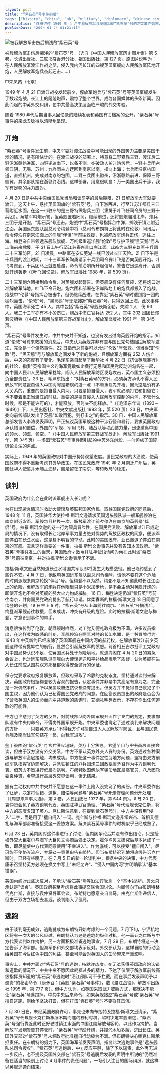---
layout: post
title: "“紫石英“号事件前后"
tags: ["history", "china", "uk", "military", "diplomacy", "chinese civil war", "naval conflict", "pla", "1949", "amethyst incident"]
description: "详细讲述 1949 年 4 月中国解放军与英国军舰“紫石英”号的冲突事件始末，包括冲突背景、炮战经过、中英外交谈判以及“紫石英”号最终逃跑的全过程，揭示了新中国成立前夕中英关系的复杂面貌及双方的外交博弈。"
publishDate: "2004-01-14 01:21:15"
---

![被我解放军击伤后搁浅的"紫石英"号](http://blog.xdanger.com/archives/pics/20040114a.jpg)

被我解放军击伤后搁浅的"紫石英"号。（选自《中国人民解放军历史图片集》第 5 卷，长城出版社、三联书店香港分社、祖国出版社，第 127 页。原图片说明为：在人民解放军渡江作战之际，侵入我内河长江的四艘英国军舰向人民解放军阵地开炮，人民解放军炮兵奋起还击……）

□宋凤英（北京）

1949 年 4 月 21 日渡江战役发起前夕，解放军炮兵与"紫石英"号等英国军舰发生了数起炮战。长江上的隆隆炮声，震惊了整个世界，成为各国媒体的头条新闻。因此而起的中英外交纠纷，使中共最高决策层面临严峻的外交考验。

随着 1980 年代后期当事人回忆录的陆续发表和英国有关档案的公开，"紫石英"号事件的来龙去脉得以清晰地呈现。

## 开炮

"紫石英"号事件发生前，中央军委对渡江战役中可能出现的外国势力主要是美国干涉的情况，是有所估计的。在渡江战役的部署上，特意将二野紧靠三野，渡江后二野沿浙赣路进军，四野迅速南下，以备不测。突破敌人长江防线后，三野十兵团占领江阴、无锡、苏州；九兵团主力迂回到南京以南，指向上海；七兵团沿京杭国道，直插杭州，完成对南京的包围。二野三兵团出徽州，沿浙赣路前进，保障三野侧翼，其余部队摆在浙赣路沿线。这样部署，用意很明显：万一美国出兵干涉，我军有足够的兵力应对。

4 月 20 日是中共中央给国民党当局和谈签字的最后期限，21 日解放军大军就要渡江。这天上午，悬挂英国国旗的"紫石英"号，自下游西进，行至江苏江都县三江营附近水面。在这一带驻守的是三野特纵炮兵三团（隶属于叶飞任司令员的三野十兵团）。解放军鸣炮示警，但英舰置若罔闻，继续前进，还将舰炮瞄准北岸。炮兵三团于是开炮，"紫石英"号还击。炮战中"紫石英"号指挥台中弹，搁浅于镇江附近江面。英国远东舰队副总司令梅登中将（总司令布朗特上将此时在伦敦）闻讯后，命令停泊在南京江面上的军舰"伴侣"号前往救援，也被解放军炮兵击伤，逃往上海。梅登亲自带领远东舰队旗舰、万吨级重巡洋舰"伦敦"号与护卫舰"黑天鹅"号从上海前来救援，于 21 日上午行至江苏泰兴县口岸江面。此处为三野东路军十兵团二十三军防区。21 日凌晨，中路军在安庆芜湖一线已渡过长江天险。21 日下午是十兵团的渡江时间，二十三军军长陶勇请示十兵团司令员叶飞是否向英舰开炮。叶飞考虑到，十兵团马上就要启渡，命令前沿哨所升起信号，警告它迅速离开，否则就开炮轰走（《叶飞回忆录》，解放军出版社 1988 年，第 539 页）。

二十三军炮六团接到命令后，对英舰发起警告。但英舰没有任何反应，还将炮口对准解放军阵地。叶飞下令开炮。炮六团和部署在沿岸阵地上的炮兵都投入了炮战。炮战中"伦敦"号指挥台被击中，但仍继续西进。在靠近"紫石英"号时遭到炮一团的猛烈轰击，"伦敦"号、"黑天鹅"号无法接近"紫石英"号，只得返回上海。此次事件中，英国海军死亡 45 人，其中包括"紫石英"号舰长斯金勒，失踪 1 人，伤 93 人。我二十三军亦有不小的伤亡，炮战中伤亡官兵达 252 人，其中 202 团团长邓若波牺牲（《中国人民解放军第三野战军战史》，解放军出版社 1991 年，第 345 页。

"紫石英"号事件发生时，中共中央并不知道，也没有发出过向英舰开炮的指示。知道"伦敦"号前来救援的消息后，中央认为英舰并非有意与国民党勾结阻拦解放军渡江，完全是一个偶然事件，22 日指示总前委可以允许"伦敦"号营救。但当得知"伦敦"号、"黑天鹅"号与解放军之间发生了新的炮战，且解放军方面有 252 人伤亡后，中央的态度有了变化。毛泽东亲自起草了新华社 4 月 22 日《抗议英舰暴行》的社论，指责"英帝国主义的海军竟敢如此横行无忌和国民党反动派勾结在一起，向中国人民和人民解放军挑衅，闯入人民解放军防区发炮攻击，英帝国主义必须担负全部责任"。23 日，毛泽东指出："对紫石英号的方针，必须英方承认不得人民解放军同意擅自侵入中国内河是错误的这一点（不着重谁先开枪，因为这是没有多大关系的，重要的是擅自侵入内河，只要是擅自侵入，我军就必须打它和扣留它；也不要着重正当渡江的时机，重要的是擅自侵入人民解放军控制的内河，不管什么时候，都是不能许可的），才能释放，否则决不能释放。"（《毛泽东年谱（1893－1949）》下，人民出版社、中央文献出版社 1993 年，第 520 页）23 日，中央军委向前线部队发出了英舰"如敢再犯，则打击之"的指示。30 日，中国人民解放军总部发言人李涛发表声明，严正抗议英国军舰这种干涉行径和暴行，要求英国政府承认错误和赔偿，外国的"军舰、军用飞机、陆战队等项武装力量，迅速撤离中国的领水、领海、领空。"（《中国人民解放军第三野战军战史》，解放军出版社 1991 年，第 345 页）一场因"紫石英"号事件而引起的中英外交纠纷，一时间成了国际舆论关注的焦点。

实际上，1949 年的英国政府对中国形势持观望态度。国民党政府的大溃败，使英国政府不得不重新考虑其对华政策。在国民党政府 1949 年 2 月南迁广州后，英国驻华大使馆并未随之迁移，而是留在了南京，等待政局的稳定。

## 谈判

英国政府为什么会在此时派军舰出入长江呢？

为在出现紧急情况时救助大使馆及英联邦国家侨民，取得国民党政府的同意后，1948 年 11 月，英国驻华大使拉福·斯玳文逊请求英国远东舰队派一艘军舰停泊在南京附近水面。军舰每月轮换一次。解放军渡江前夕停泊在南京的英舰是"伴侣"号。拉福·斯玳文逊的这一行为颇具冒险性，在国民党溃败、解放军过江已成定局的情况下，没有取得长江北岸军事力量占绝对优势的解放区政权的同意，便派军舰停泊在长江水面，这是极不明智的举动。此时的美国政府，业已撤退了停泊在南京的军舰。况且这样重要的一件事，拉福·斯玳文逊事先并没有告知本国政府。"紫石英"号事件发生的当天，英国政府才致电其驻华使馆询问为何在此时派"紫石英"号前往南京，并对拉福·斯玳文逊表示了不满。

拉福·斯玳文逊当然知道长江水域国共军队即将发生大规模战役。他已隐约感到了些许不安。4 月 7 日，他致电英国远东舰队副总司令梅登，请他不要在这个危险的时刻派舰来南京轮换"伴侣"号。但梅登不以为然。梅登不是不知道此时长江江面上的危险，但解放军的炮兵在他眼里只是小米加步枪，是不会主动对英舰开炮的，即使开炮也不会对英舰的强大火力构成威胁。16 日，梅登决定仍派"紫石英"号前往南京，并向国民党政府提出了航行申请。优柔寡断的拉福·斯玳文逊 18 日同意了梅登的计划。19 日早上 8 时，"紫石英"号从上海前往南京。"紫石英"号搁浅后，梅登派军舰前往救援，但未成功，冲突有升级的危险。此时的拉福·斯玳文逊与梅登，才意识到事件的棘手。

消息很快传到了伦敦，朝野顿时哗然，对工党艾德礼政府极为不满。许多议员指出，在这样极为敏感的时刻，军舰停泊在两军对峙的长江水面，是一种冒险行为。1943 年中英新约已经废除了英国军舰在中国内河的航行权，在解放军渡江前夕英舰这种带有挑衅性的航行，显然会引起解放军的愤怒。前首相丘吉尔批评工党政府对中国局势认识不足，使英国水兵处于危险境地。就连内阁在 4 月 20 日的紧急会议上，也对远东舰队派军舰向大使馆运送和平补给品表示了质疑，认为英舰在进入长江前应从国共双方那里都获得安全通行的保证。

保守党要求政府报复解放军，但政府采取了冷静的克制态度，坚持通过谈判来解决。英国政府根据梅登较为客观的报告，认定事件并非是中共高层有意为之，完全是一次偶然事件，所以英国政府连抗议都没有提出。但英方并不觉得自己侵犯了中国主权，因为他们认为已征得国民党政府的同意。在回答议员提出的政府是否会为了营救英国人的生命而向中共道歉的质询时，艾德礼明确表示，不存在作出任何道歉的可能性。

中方也注意到了英方的反应，对前线部队向外国军舰开火作了专门的规定，要求部队没有中央的命令，不得向外国军舰开炮。中央军委也确定了通过谈判来解决问题的方针———只要英方承认"不得我方许可擅自进入人民解放军防区，且与国民党兵舰及南岸陆军勾结在一起，向我军进攻"。

鉴于被困的"紫石英"号官兵供应短缺，英方十分焦急，希望早日与中共高层直接会谈，但由于双方没有外交关系，中方不承认英方外交人员的身份。英方通过各种渠道与解放军高层接触，均未成功。中方把这一事件定性为地方问题，坚持由双方前线军队指挥官协商解决，并派驻镇江的八兵团炮三团政委康矛召作为中方谈判代表。但英方不愿进行低层次谈判。布朗特致函解放军镇江地区最高官员、八兵团政委袁仲贤，希望进行高层外交界谈判，但无结果。

握有主动权的中共中央并不愿意在这一事件上陷入没完没了的纠纷。中央军委作出了让步，决定将认错、道歉、赔偿等问题与"紫石英"号开走修理问题分开处理（《周恩来军事文选》，第 3 卷，人民出版社 1977 年，第 644 页）。6 月 20 日，袁仲贤会见了英方谈判代表、英国驻华武官助理、"紫石英"号代理舰长克仁斯，将中方的态度告知了英方。克仁斯注意到，在提到紫石英号时，中方并没有用"侵入"二字，而是用了"擅自闯入"一词。克仁斯与拉福·斯玳文逊非常兴奋。首相艾德礼与海军部都准备接受这一妥协方案。解决紫石英号事件的时机似乎已经成熟了。

6 月 23 日，英内阁对这件事进行了讨论。但内阁争论后并没有作出结论，只是授权外交大臣霍尔与海军大臣贝文协商后做出决定。霍尔与贝文研究后基本达成了一致，即尽量使中方代表同意使用"不幸进入"。作为底线，可以接受"擅自闯入"，尽可能不使协议流产，并将这一意思电告布朗特。但当布朗特迟到地将底线告诉克仁斯时，已经有些晚了。在 7 月 5 日的新一轮谈判中，根据中央的决策，中方代表康矛召坚持英方必须在换文中写上"未经允许"、"侵入中国内河"并明确承认"基本错误"。

英国内阁对此坚决反对，不承认"紫石英"号等沿江行驶是一个"基本错误"。贝文只承认是"误会"。英国政府甚至考虑将此事提交联合国讨论。内阁倾向于由布朗特替代克仁斯，直接与袁仲贤将军会谈。布朗特也愿意亲自出马，由克仁斯作递信人。但由于双方立场相去甚远，谈判陷入了僵局。

## 逃跑

由于谈判毫无成效，逃跑就成为布朗特开始考虑的一个问题。7 月下旬，宁沪杭地区将有一次大的台风经过，布朗特认为这是逃跑的极佳时机。他一面让克仁斯与中方代表谈判以作掩护，另一方面积极准备逃跑事宜。7 月 29 日，布朗特将这一决定告诉了海军部。但海军部和外交部均表示反对。外交部认为，这样冒险的行动会给英国在今后红色中国的利益，甚至可能会对英国人的生命带来严重影响。

事实上，中共方面对"紫石英"号的逃跑，持默许态度。在无法获得英国政府的认错和道歉的情况下，中共中央不愿因此耗费过多的精力，下达了仅限于解放军前线高级指挥员知道的"紫石英"号逃跑时"沿江部队可不予拦截，而在事后发表声明予以谴责"的秘密命令（康矛召：《英舰"紫石英"号事件》，载《渡江战役》，解放军出版社 1995 年，第 777 页）。但中方认为，如英国采取武力威胁方式，那就决不能让"紫石英"号逃跑掉。中共中央后来命令，如果英舰接应"紫石英"号或"紫石英"号擅自逃跑，则给予坚决打击，但在打击"紫石英"号时不要将其击沉。

7 月 30 日夜，未经英国政府许可，事先也未向布朗特及拉福·斯玳文逊请示，"紫石英"号代理舰长克仁斯根据不期而遇的有利时机，临时决定率舰潜逃。"紫石英"号强行靠近此时正好驶过镇江水面的中国江陵解放号客轮，以此作为掩护。当解放军发炮警告其停驶时，"紫石英"号悍然开炮，并撞沉木船多艘，逃出长江。英国外交部对"紫石英"号未经政府批准擅自行动极为不满。但布朗特决心替克仁斯承担责任。在布朗特的努力下，英国海军部发表声明，指出此次逃跑事件是"远东舰队总司令授权"。"紫石英"号逃跑后，中方反应平静，除了予以谴责，此外再无进一步反应，也不提及英国外交部在"紫石英"号逃脱后发表的声明中所说的"仍然准备在适当的级别上讨论 4 月事件的责任问题"。一场引人注目的国际纠纷，就这样以英舰逃逸而结束。
